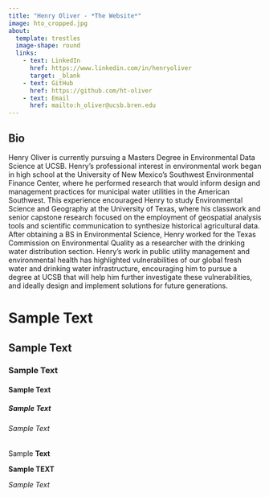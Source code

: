 ```yaml
---
title: "Henry Oliver - *The Website*"
image: hto_cropped.jpg
about: 
  template: trestles
  image-shape: round
  links: 
    - text: LinkedIn
      href: https://www.linkedin.com/in/henryoliver
      target: _blank
    - text: GitHub
      href: https://github.com/ht-oliver
    - text: Email
      href: mailto:h_oliver@ucsb.bren.edu
---
```


## Bio
Henry Oliver is currently pursuing a Masters Degree in Environmental Data Science at UCSB. Henry’s professional interest in environmental work began in high school at the University of New Mexico’s Southwest Environmental Finance Center, where he performed research that would inform design and management practices for municipal water utilities in the American Southwest. This experience encouraged Henry to study Environmental Science and Geography at the University of Texas, where his classwork and senior capstone research focused on the employment of geospatial analysis tools and scientific communication to synthesize historical agricultural data. After obtaining a BS in Environmental Science, Henry worked for the Texas Commission on Environmental Quality as a researcher with the drinking water distribution section. Henry’s work in public utility management and environmental health has highlighted vulnerabilities of our global fresh water and drinking water infrastructure, encouraging him to pursue a degree at UCSB that will help him further investigate these vulnerabilities, and ideally design and implement solutions for future generations. 

# Sample Text

## Sample Text

### Sample Text

#### Sample Text

##### Sample Text

###### Sample *Text*

####### Sample **Text**

**Sample TEXT**

*Sample Text*

```r


```
